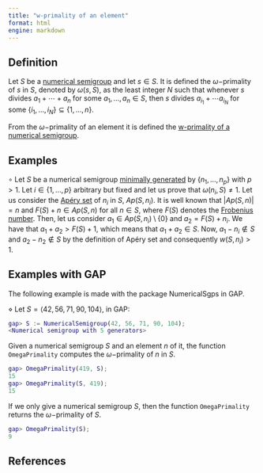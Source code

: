 ```yaml
---
title: "w-primality of an element"
format: html
engine: markdown
---
```


## Definition

Let $S$ be a [numerical semigroup](../Basic-concepts/Numerical-semigroup.qmd) and let $s \in S$. It is defined the $\omega-$primality of $s$ in $S$, denoted by $\omega(s, S)$, as the least integer $N$ such that whenever $s$ divides $a_1 + \cdots + a_n$ for some $a_1, \ldots, a_n \in S$, then $s$ divides $a_{i_1} + \cdots a_{i_N}$ for some $\{i_1, \ldots, i_N\} \subseteq \{1, \ldots, n\}$.

From the $\omega-$primality of an element it is defined the [w-primality of a numerical semigroup](w-primality-of-a-numerical-semigroup.qmd).

## Examples

$\circ$ Let $S$ be a numerical semigroup [minimally generated](../Basic-concepts/Minimal-set-of-generators.qmd) by $\{n_1, \ldots, n_p\}$ with $p > 1$. Let $i \in \{1, \ldots, p\}$ arbitrary but fixed and let us prove that $\omega(n_i, S) \ne 1$. Let us consider the [Apéry set](../Basic-concepts/Apery-set) of $n_i$ in $S$, $Ap(S, n_i)$. It is well known that $|Ap(S,n)| = n$ and $F(S) + n \in Ap(S, n)$ for all $n \in S$, where $F(S)$ denotes the [Frobenius number](../Basic-concepts/Frobenius-number.qmd). Then, let us consider $a_1 \in Ap(S, n_i) \setminus \{0\}$ and $a_2 = F(S) + n_i$. We have that $a_1 + a_2 > F(S) + 1$, which means that $a_1 + a_2 \in S$. Now, $a_1 - n_i \not \in S$ and $a_2 - n_2 \not \in S$ by the definition of Apéry set and consequently $w(S, n_i) > 1$.

## Examples with GAP

The following example is made with the package NumericalSgps in GAP.

$\diamond$ Let $S = \langle 42, 56, 71, 90, 104 \rangle$, in GAP:

``` gap
gap> S := NumericalSemigroup(42, 56, 71, 90, 104);
<Numerical semigroup with 5 generators>
```

Given a numerical semigroup $S$ and an element $n$ of it, the function `OmegaPrimality` computes the $\omega-$primality of $n$ in $S$.

``` gap
gap> OmegaPrimality(419, S);
15
gap> OmegaPrimality(S, 419);
15
```

If we only give a numerical semigroup $S$, then the function `OmegaPrimality` returns the $\omega-$primality of $S$.

``` gap
gap> OmegaPrimality(S);
9
```

## References
